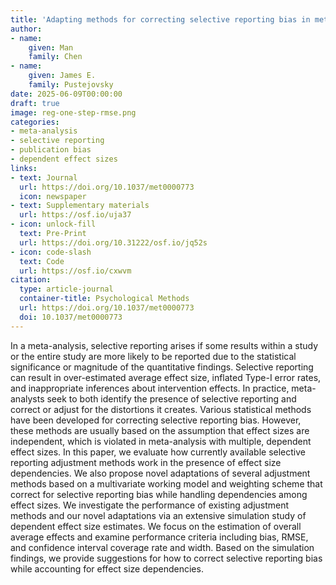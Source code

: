 ```yaml
---
title: 'Adapting methods for correcting selective reporting bias in meta-analysis of dependent effect sizes'
author:
- name:
    given: Man
    family: Chen
- name:
    given: James E.
    family: Pustejovsky
date: 2025-06-09T00:00:00
draft: true
image: reg-one-step-rmse.png
categories:
- meta-analysis
- selective reporting
- publication bias
- dependent effect sizes
links:
- text: Journal
  url: https://doi.org/10.1037/met0000773
  icon: newspaper
- text: Supplementary materials
  url: https://osf.io/uja37
- icon: unlock-fill
  text: Pre-Print
  url: https://doi.org/10.31222/osf.io/jq52s
- icon: code-slash
  text: Code
  url: https://osf.io/cxwvm
citation:
  type: article-journal
  container-title: Psychological Methods
  url: https://doi.org/10.1037/met0000773
  doi: 10.1037/met0000773
---
```


In a meta-analysis, selective reporting arises if some results within a study or the entire study are more likely to be reported due to the statistical significance or magnitude of the quantitative findings. Selective reporting can result in over-estimated average effect size, inflated Type-I error rates, and inappropriate inferences about intervention effects. In practice, meta-analysts seek to both identify the presence of selective reporting and correct or adjust for the distortions it creates. Various statistical methods have been developed for correcting selective reporting bias. However, these methods are usually based on the assumption that effect sizes are independent, which is violated in meta-analysis with multiple, dependent effect sizes. In this paper, we evaluate how currently available selective reporting adjustment methods work in the presence of effect size dependencies. We also propose novel adaptations of several adjustment methods based on a multivariate working model and weighting scheme that correct for selective reporting bias while handling dependencies among effect sizes. We investigate the performance of existing adjustment methods and our novel adaptations via an extensive simulation study of dependent effect size estimates. We focus on the estimation of overall average effects and examine performance criteria including bias, RMSE, and confidence interval coverage rate and width. Based on the simulation findings, we provide suggestions for how to correct selective reporting bias while accounting for effect size dependencies.
